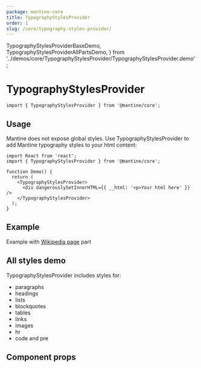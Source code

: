 ```yaml
---
package: mantine-core
title: TypographyStylesProvider
order: 1
slug: /core/typography-styles-provider/
---
```


  TypographyStylesProviderBaseDemo,
  TypographyStylesProviderAllPartsDemo,
} from '../demos/core/TypographyStylesProvider/TypographyStylesProvider.demo';

# TypographyStylesProvider

<PageHeader
  source="mantine-core/src/TypographyStylesProvider/TypographyStylesProvider.tsx"
  docs="core/TypographyStylesProvider.mdx"
  package="@mantine/core"
/>

```tsx
import { TypographyStylesProvider } from '@mantine/core';
```

## Usage

Mantine does not expose global styles.
Use TypographyStylesProvider to add Mantine typography styles to your html content:

```tsx
import React from 'react';
import { TypographyStylesProvider } from '@mantine/core';

function Demo() {
  return (
    <TypographyStylesProvider>
      <div dangerouslySetInnerHTML={{ __html: '<p>Your html here' }} />
    </TypographyStylesProvider>
  );
}
```

## Example

Example with [Wikipedia page](https://en.wikipedia.org/wiki/We_Butter_the_Bread_with_Butter) part

<TypographyStylesProviderBaseDemo />

## All styles demo

TypographyStylesProvider includes styles for:

- paragraphs
- headings
- lists
- blockquotes
- tables
- links
- images
- hr
- code and pre

<TypographyStylesProviderAllPartsDemo />

## Component props

<PropsTable component="TypographyStylesProvider" />
